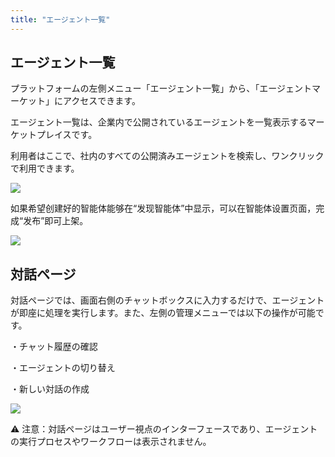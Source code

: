 ```yaml
---
title: "エージェント一覧"
---
```


## エージェント一覧

プラットフォームの左側メニュー「エージェント一覧」から、「エージェントマーケット」にアクセスできます。

エージェント一覧は、企業内で公開されているエージェントを一覧表示するマーケットプレイスです。

利用者はここで、社内のすべての公開済みエージェントを検索し、ワンクリックで利用できます。

<img
  src="/images/01.png"
/>



如果希望创建好的智能体能够在“发现智能体”中显示，可以在智能体设置页面，完成“发布”即可上架。

![](https://uxkpl4cba3j.feishu.cn/space/api/box/stream/download/asynccode/?code=MTU2ZWYyZDRlMDY0ZjA2OGY5ZWEzNWEyNzgwYWM0MGZfTUlKRkRhUkczNHNyaHdyMWF1VVJCSEp4YzZ2TEduVFhfVG9rZW46RnlLeGJ3SGhpb3o4dnV4TzFwQmNkS05KbnFiXzE3NDI5OTYxMDM6MTc0Mjk5OTcwM19WNA)



## 対話ページ

対話ページでは、画面右側のチャットボックスに入力するだけで、エージェントが即座に処理を実行します。また、左側の管理メニューでは以下の操作が可能です。

・チャット履歴の確認

・エージェントの切り替え

・新しい対話の作成

![](https://uxkpl4cba3j.feishu.cn/space/api/box/stream/download/asynccode/?code=YmYwYTBhODc2M2FjOTA5OTVmZWE0MzViMDJiNjVmYTVfQk80RTFCUmtaTTlTcGtrUHJsRXlReDU3WVpWWVlyc09fVG9rZW46QTdEWGJpbDlWb3RhVWJ4dG16TmNYVGkwbkJJXzE3NDI5OTYxMDM6MTc0Mjk5OTcwM19WNA)



⚠ 注意：対話ページはユーザー視点のインターフェースであり、エージェントの実行プロセスやワークフローは表示されません。

